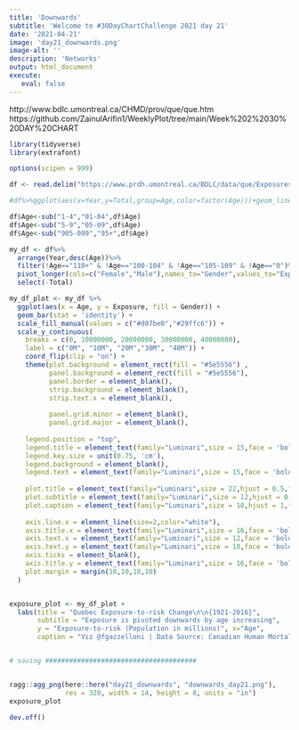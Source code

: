 ```yaml
---
title: 'Downwards'
subtitle: 'Welcome to #30DayChartChallenge 2021 day 21'
date: '2021-04-21'
image: 'day21_downwards.png'
image-alt: ''
description: 'Networks'
output: html_document
execute: 
   eval: false
---
```




http://www.bdlc.umontreal.ca/CHMD/prov/que/que.htm
https://github.com/ZainulArifin1/WeeklyPlot/tree/main/Week%202%2030%20DAY%20CHART

```r

library(tidyverse)
library(extrafont)

options(scipen = 999)

df <- read.delim("https://www.prdh.umontreal.ca/BDLC/data/que/Exposures_5x1.txt",sep="",skip=1)

#df%>%ggplot(aes(x=Year,y=Total,group=Age,color=factor(Age)))+geom_line()

df$Age<-sub("1-4","01-04",df$Age)
df$Age<-sub("5-9","05-09",df$Age)
df$Age<-sub("905-099","95+",df$Age)

my_df <- df%>%
  arrange(Year,desc(Age))%>%
  filter(!Age=="110+" & !Age=="100-104" & !Age=="105-109" & !Age=="0")%>%
  pivot_longer(cols=c("Female","Male"),names_to="Gender",values_to="Exposure")%>%
  select(-Total)

my_df_plot <- my_df %>%
  ggplot(aes(x = Age, y = Exposure, fill = Gender)) +
  geom_bar(stat = 'identity') +
  scale_fill_manual(values = c("#d07be0","#29ffc6")) +
  scale_y_continuous(
    breaks = c(0, 10000000, 20000000, 30000000, 40000000),
    label = c("0M", "10M", "20M","30M", "40M")) +
    coord_flip(clip = "on") +
    theme(plot.background = element_rect(fill = "#5e5556") ,
          panel.background = element_rect(fill = "#5e5556"),
          panel.border = element_blank(),
          strip.background = element_blank(),
          strip.text.x = element_blank(),
   
          panel.grid.minor = element_blank(),
          panel.grid.major = element_blank(),
    
    legend.position = "top",
    legend.title = element_text(family="Luminari",size = 15,face = 'bold',color = 'white'),
    legend.key.size = unit(0.75, 'cm'),
    legend.background = element_blank(),
    legend.text = element_text(family="Luminari",size = 15,face = 'bold',color = 'white'),
    
    plot.title = element_text(family="Luminari",size = 22,hjust = 0.5,face = 'bold',color = 'white'),
    plot.subtitle = element_text(family="Luminari",size = 12,hjust = 0,face = 'bold',color = 'white'),
    plot.caption = element_text(family="Luminari",size = 10,hjust = 1,face = 'bold',color = "white"),
    
    axis.line.x = element_line(size=2,color="white"),
    axis.title.x = element_text(family="Luminari",size = 16,face = 'bold',color = '#242422'),
    axis.text.x = element_text(family="Luminari",size = 12,face = 'bold', color = 'white'),
    axis.text.y = element_text(family="Luminari",size = 10,face = 'bold',color = 'white'),
    axis.ticks = element_blank(),
    axis.title.y = element_text(family="Luminari",size = 16,face = 'bold',color = '#242422'),
    plot.margin = margin(10,10,10,10)
  )


exposure_plot <- my_df_plot +
  labs(title = "Quebec Exposure-to-risk Change\n\n{1921-2016}",
       subtitle = "Exposure is pivoted downwards by age increasing",
       y = "Exposure-to-risk (Population in millions)", x="Age",
       caption = "Viz @fgazzelloni | Data Source: Canadian Human Mortality Database | Downwards Day21") 


# saving ######################################


ragg::agg_png(here::here("day21_downwards", "downwards_day21.png"),
              res = 320, width = 14, height = 8, units = "in")
exposure_plot

dev.off()
```
